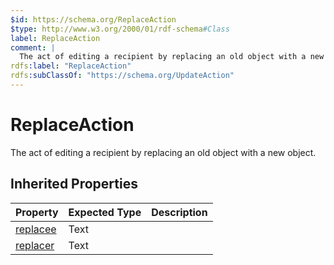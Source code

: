 ```yaml
---
$id: https://schema.org/ReplaceAction
$type: http://www.w3.org/2000/01/rdf-schema#Class
label: ReplaceAction
comment: |
  The act of editing a recipient by replacing an old object with a new object.
rdfs:label: "ReplaceAction"
rdfs:subClassOf: "https://schema.org/UpdateAction"
---
```


# ReplaceAction

The act of editing a recipient by replacing an old object with a new object.

## Inherited Properties

| Property | Expected Type | Description |
| --- | --- | --- |
| [replacee](https://schema.org/replacee) | Text |  |
| [replacer](https://schema.org/replacer) | Text |  |
